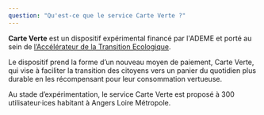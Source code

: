 ```yaml
---
question: "Qu'est-ce que le service Carte Verte ?"
---
```

**Carte Verte** est un dispositif expérimental financé par l'ADEME et porté au sein de [l’Accélérateur de la Transition Ecologique](https://beta.gouv.fr/incubateurs/ademe.html). 

Le dispositif prend la forme d’un nouveau moyen de paiement, Carte Verte, qui vise à faciliter la transition des citoyens vers un panier du quotidien plus durable en les récompensant pour leur consommation vertueuse.

Au stade d’expérimentation, le service Carte Verte est proposé à 300 utilisateur·ices habitant à Angers Loire Métropole.
